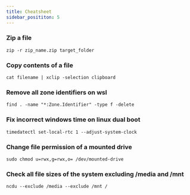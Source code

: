 ```yaml
---
title: Cheatsheet
sidebar_posititon: 5
---
```


### Zip a file

```
zip -r zip_name.zip target_folder
```

### Copy contents of a file

```
cat filename | xclip -selection clipboard
```

### Remove all zone identifiers on wsl

```
find . -name "*:Zone.Identifier" -type f -delete
```

### Fix incorrect windows time on linux dual boot

```
timedatectl set-local-rtc 1 --adjust-system-clock
```

### Change file permission of a mounted drive

```
sudo chmod u=rwx,g=rwx,o= /dev/mounted-drive
```

### Check all file sizes of the system excluding /media and /mnt

```
ncdu --exclude /media --exclude /mnt /
```
